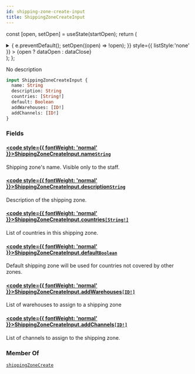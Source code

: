 ```yaml
---
id: shipping-zone-create-input
title: ShippingZoneCreateInput
---
```






const [open, setOpen] = useState(startOpen);
return (
<details {...(open ? { open: true } : {})} className="details" style={{ border:'none', boxShadow:'none', background:'var(--ifm-background-color)' }}>
<summary
onClick={(e) => {
e.preventDefault();
setOpen((open) => !open);
}}
style={{ listStyle:'none' }} >
{open ? dataOpen : dataClose}
</summary>
{open && children}
</details>
);
};

No description

```graphql
input ShippingZoneCreateInput {
  name: String
  description: String
  countries: [String!]
  default: Boolean
  addWarehouses: [ID!]
  addChannels: [ID!]
}
```

### Fields

#### [<code style={{ fontWeight: 'normal' }}>ShippingZoneCreateInput.<b>name</b></code>](#)<Bullet />[`String`](../../../api-reference/miscellaneous/scalars/string.mdx) <Badge class="badge badge--secondary" text="scalar"/> <Badge class="badge badge--secondary" text="miscellaneous"/>

Shipping zone's name. Visible only to the staff.

#### [<code style={{ fontWeight: 'normal' }}>ShippingZoneCreateInput.<b>description</b></code>](#)<Bullet />[`String`](../../../api-reference/miscellaneous/scalars/string.mdx) <Badge class="badge badge--secondary" text="scalar"/> <Badge class="badge badge--secondary" text="miscellaneous"/>

Description of the shipping zone.

#### [<code style={{ fontWeight: 'normal' }}>ShippingZoneCreateInput.<b>countries</b></code>](#)<Bullet />[`[String!]`](../../../api-reference/miscellaneous/scalars/string.mdx) <Badge class="badge badge--secondary" text="list"/> <Badge class="badge badge--secondary" text="scalar"/> <Badge class="badge badge--secondary" text="miscellaneous"/>

List of countries in this shipping zone.

#### [<code style={{ fontWeight: 'normal' }}>ShippingZoneCreateInput.<b>default</b></code>](#)<Bullet />[`Boolean`](../../../api-reference/miscellaneous/scalars/boolean.mdx) <Badge class="badge badge--secondary" text="scalar"/> <Badge class="badge badge--secondary" text="miscellaneous"/>

Default shipping zone will be used for countries not covered by other zones.

#### [<code style={{ fontWeight: 'normal' }}>ShippingZoneCreateInput.<b>addWarehouses</b></code>](#)<Bullet />[`[ID!]`](../../../api-reference/miscellaneous/scalars/id.mdx) <Badge class="badge badge--secondary" text="list"/> <Badge class="badge badge--secondary" text="scalar"/> <Badge class="badge badge--secondary" text="miscellaneous"/>

List of warehouses to assign to a shipping zone

#### [<code style={{ fontWeight: 'normal' }}>ShippingZoneCreateInput.<b>addChannels</b></code>](#)<Bullet />[`[ID!]`](../../../api-reference/miscellaneous/scalars/id.mdx) <Badge class="badge badge--secondary" text="list"/> <Badge class="badge badge--secondary" text="scalar"/> <Badge class="badge badge--secondary" text="miscellaneous"/>

List of channels to assign to the shipping zone.

### Member Of

[`shippingZoneCreate`](../../../api-reference/shipping/mutations/shipping-zone-create.mdx) <Badge class="badge badge--secondary" text="mutation"/>
